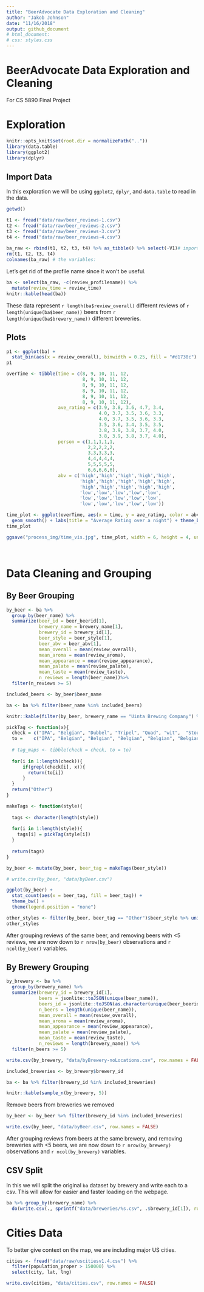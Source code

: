 ---
title: "BeerAdvocate Data Exploration and Cleaning"
author: "Jakob Johnson"
date: "11/16/2018"
output: github_document
# html_document:
# css: styles.css
---

# BeerAdvocate Data Exploration and Cleaning
For CS 5890 Final Project

# Exploration
```{r setup, include=FALSE}
knitr::opts_knit$set(root.dir = normalizePath(".."))
library(data.table)
library(ggplot2)
library(dplyr)
```

## Import Data

In this exploration we will be using `ggplot2`, `dplyr`, and `data.table` to read in the data.

```{r import1, warning=FALSE}
getwd()

t1 <- fread("data/raw/beer_reviews-1.csv")
t2 <- fread("data/raw/beer_reviews-2.csv")
t3 <- fread("data/raw/beer_reviews-3.csv")
t4 <- fread("data/raw/beer_reviews-4.csv")
  
ba_raw <- rbind(t1, t2, t3, t4) %>% as_tibble() %>% select(-V1)# import the data as a dplyr tibble
rm(t1, t2, t3, t4)
colnames(ba_raw) # the variables:
```

Let's get rid of the profile name since it won't be useful. 

```{r import2}
ba <- select(ba_raw, -c(review_profilename)) %>% 
  mutate(review_time = review_time)
knitr::kable(head(ba))
```

These data represent `r length(ba$review_overall)` different reviews of `r length(unique(ba$beer_name))` beers from `r length(unique(ba$brewery_name))` different breweries. 

## Plots

```{r plots1, fig.align="center", warning=FALSE}
p1 <- ggplot(ba) +
  stat_bin(aes(x = review_overall), binwidth = 0.25, fill = "#d1730c")
p1
```

```{r plots2, fig.align="center"}

overTime <- tibble(time = c(8, 9, 10, 11, 12,
                            8, 9, 10, 11, 12,
                            8, 9, 10, 11, 12,
                            8, 9, 10, 11, 12,
                            8, 9, 10, 11, 12,
                            8, 9, 10, 11, 12), 
                   ave_rating = c(3.9, 3.8, 3.6, 4.7, 3.4, 
                                  4.0, 3.7, 3.5, 3.6, 3.3, 
                                  4.0, 3.7, 3.5, 3.6, 3.3,
                                  3.5, 3.6, 3.4, 3.5, 3.5, 
                                  3.8, 3.9, 3.8, 3.7, 4.0, 
                                  3.8, 3.9, 3.8, 3.7, 4.0),
                   person = c(1,1,1,1,1,
                              2,2,2,2,2,
                              3,3,3,3,3,
                              4,4,4,4,4,
                              5,5,5,5,5,
                              6,6,6,6,6),
                   abv = c('high','high','high','high','high',
                           'high','high','high','high','high',
                           'high','high','high','high','high',
                           'low','low','low','low','low',
                           'low','low','low','low','low',
                           'low','low','low','low','low'))

time_plot <- ggplot(overTime, aes(x = time, y = ave_rating, color = abv)) + 
  geom_smooth() + labs(title = "Average Rating over a night") + theme_bw()
time_plot

ggsave("process_img/time_vis.jpg", time_plot, width = 6, height = 4, units = 'in')

```

<br>

# Data Cleaning and Grouping

## By Beer Grouping
```{r byBeerGrouping, cache = TRUE}
by_beer <- ba %>%
  group_by(beer_name) %>%
  summarize(beer_id = beer_beerid[1],
            brewery_name = brewery_name[1],
            brewery_id = brewery_id[1],
            beer_style = beer_style[1],
            beer_abv = beer_abv[1],
            mean_overall = mean(review_overall),
            mean_aroma = mean(review_aroma),
            mean_appearance = mean(review_appearance),
            mean_palate = mean(review_palate),
            mean_taste = mean(review_taste),
            n_reviews = length(beer_name))%>%
  filter(n_reviews >= 5)

included_beers <- by_beer$beer_name

ba <- ba %>% filter(beer_name %in% included_beers)

knitr::kable(filter(by_beer, brewery_name == "Uinta Brewing Company") %>% head(.,5))
```

```{r tags, fig.align = 'center'}
pickTag <- function(x){
  check = c("IPA", "Belgian", "Dubbel", "Tripel", "Quad", "wit",  "Stout", "Porter", "Pale Ale", "Lager", "Keller", "Pilsner", "Pilsener", "weizen", "Wheat", "Weiss")
  to =    c("IPA", "Belgian", "Belgian", "Belgian", "Belgian", "Belgian","Stout", "Porter", "Pale Ale", "Lager", "Lager", "Pilsner", "Pilsner", "Wheat Beer", "Wheat Beer", "Wheat Beer")
  
  # tag_maps <- tibble(check = check, to = to)
  
  for(i in 1:length(check)){
      if(grepl(check[i], x)){
        return(to[i])
      }
  }
  return("Other")
}

makeTags <- function(style){
  
  tags <- character(length(style))
    
  for(i in 1:length(style)){
    tags[i] = pickTag(style[i])
  }
  
  return(tags)
}

by_beer <- mutate(by_beer, beer_tag = makeTags(beer_style))

# write.csv(by_beer, "data/byBeer.csv")

ggplot(by_beer) +
  stat_count(aes(x = beer_tag, fill = beer_tag)) +
  theme_bw() +
  theme(legend.position = "none") 

other_styles <- filter(by_beer, beer_tag == "Other")$beer_style %>% unique()
other_styles

```

After grouping reviews of the same beer, and removing beers with <5 reviews, we are now down to `r nrow(by_beer)` observations and `r ncol(by_beer)` variables. 

## By Brewery Grouping

```{r byBreweryGrouping, cache = TRUE}
by_brewery <- ba %>%
  group_by(brewery_name) %>%
  summarize(brewery_id = brewery_id[1],
            beers = jsonlite::toJSON(unique(beer_name)), 
            beers_id = jsonlite::toJSON(as.character(unique(beer_beerid))), 
            n_beers = length(unique(beer_name)),
            mean_overall = mean(review_overall),
            mean_aroma = mean(review_aroma),
            mean_appearance = mean(review_appearance),
            mean_palate = mean(review_palate),
            mean_taste = mean(review_taste),
            n_reviews = length(brewery_name)) %>%
  filter(n_beers >= 5)

write.csv(by_brewery, "data/byBrewery-noLocations.csv", row.names = FALSE)

included_breweries <- by_brewery$brewery_id

ba <- ba %>% filter(brewery_id %in% included_breweries)

knitr::kable(sample_n(by_brewery, 5))
```

Remove beers from breweries we removed

```{r beer_remove}
by_beer <- by_beer %>% filter(brewery_id %in% included_breweries)

write.csv(by_beer, "data/byBeer.csv", row.names = FALSE)
```

After grouping reviews from beers at the same brewery, and removing breweries with <5 beers, we are now down to `r nrow(by_brewery)` observations and `r ncol(by_brewery)` variables. 

## CSV Split

In this we will split the original `ba` dataset by brewery and write each to a csv. This will allow for easier and faster loading on the webpage. 

```{r csv_split, eval = FALSE}
ba %>% group_by(brewery_name) %>%
  do(write.csv(., sprintf("data/breweries/%s.csv", .$brewery_id[1]), row.names = FALSE))
```

# Cities Data

To better give context on the map, we are including major US cities. 

```{r cities}
cities <- fread("data/raw/uscitiesv1.4.csv") %>% 
  filter(population_proper > 150000) %>% 
  select(city, lat, lng)

write.csv(cities, "data/cities.csv", row.names = FALSE)

```
